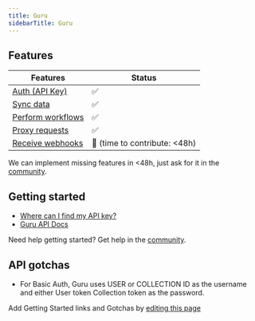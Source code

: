 ```yaml
---
title: Guru
sidebarTitle: Guru
---
```



<Overview />


## Features

| Features | Status |
| - | - |
| [Auth (API Key)](/guides/getting-started/authorize-an-api-from-your-app) | ✅ |
| [Sync data](/guides/getting-started/read-from-an-api) | ✅ |
| [Perform workflows](/guides/getting-started/write-to-an-api) | ✅ |
| [Proxy requests](/guides/proxy-requests-to-an-api) | ✅ |
| [Receive webhooks](/guides/receive-webhooks-from-an-api) | 🚫 (time to contribute: &lt;48h) |

<Tip>We can implement missing features in &lt;48h, just ask for it in the [community](https://nango.dev/slack).</Tip>

## Getting started

-   [Where can I find my API key?](https://help.getguru.com/articles/cj9Rrj7i/How-to-obtain-your-API-Credentials)
-   [Guru API Docs](https://developer.getguru.com/reference/authentication)

<Tip>Need help getting started? Get help in the [community](https://nango.dev/slack).</Tip>

## API gotchas

- For Basic Auth, Guru uses USER or COLLECTION ID as the username and either User token Collection token as the password.


<Note>Add Getting Started links and Gotchas by [editing this page](https://github.com/nangohq/nango/tree/master/docs-v2/integrations/all/guru.mdx)</Note>
